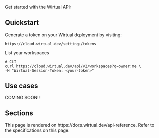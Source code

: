 
Get started with the Wirtual API:

## Quickstart

Generate a token on your Wirtual deployment by visiting:

```shell
https://cloud.wirtual.dev/settings/tokens
```

List your workspaces

```shell
# CLI
curl https://cloud.wirtual.dev/api/v2/workspaces?q=owner:me \
-H "Wirtual-Session-Token: <your-token>"
```

## Use cases

COMING SOON!!

## Sections

<children>
  This page is rendered on https://docs.wirtual.dev/api-reference. Refer to the specifications on this page.
</children>
